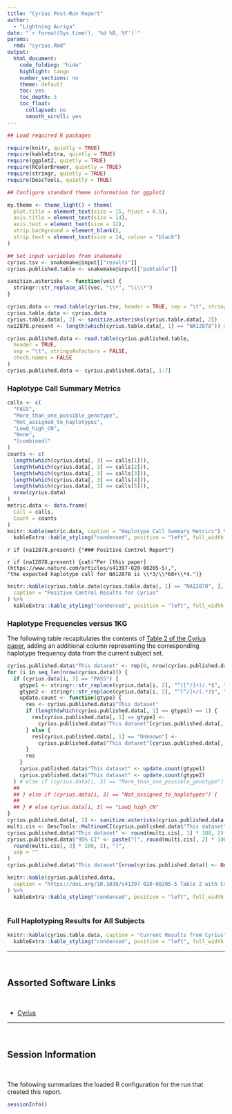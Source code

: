 ```yaml
---
title: "Cyrius Post-Run Report"
author:
  - "Lightning Auriga"
date: "`r format(Sys.time(), '%d %B, %Y')`"
params:
  rmd: "cyrius.Rmd"
output:
  html_document:
    code_folding: "hide"
    highlight: tango
    number_sections: no
    theme: default
    toc: yes
    toc_depth: 3
    toc_float:
      collapsed: no
      smooth_scroll: yes
---
```


```r
## Load required R packages

require(knitr, quietly = TRUE)
require(kableExtra, quietly = TRUE)
require(ggplot2, quietly = TRUE)
require(RColorBrewer, quietly = TRUE)
require(stringr, quietly = TRUE)
require(DescTools, quietly = TRUE)
```

```r
## Configure standard theme information for ggplot2

my.theme <- theme_light() + theme(
  plot.title = element_text(size = 15, hjust = 0.5),
  axis.title = element_text(size = 14),
  axis.text = element_text(size = 12),
  strip.background = element_blank(),
  strip.text = element_text(size = 14, colour = "black")
)
```

```r
## Set input variables from snakemake
cyrius.tsv <- snakemake@input[["results"]]
cyrius.published.table <- snakemake@input[["pubtable"]]
```

```r
sanitize.asterisks <- function(vec) {
  stringr::str_replace_all(vec, "\\*", "\\\\*")
}
```

```r
cyrius.data <- read.table(cyrius.tsv, header = TRUE, sep = "\t", stringsAsFactors = FALSE)
cyrius.table.data <- cyrius.data
cyrius.table.data[, 2] <- sanitize.asterisks(cyrius.table.data[, 2])
na12878.present <- length(which(cyrius.table.data[, 1] == "NA12878")) > 0
```


```r
cyrius.published.data <- read.table(cyrius.published.table,
  header = TRUE,
  sep = "\t", stringsAsFactors = FALSE,
  check.names = FALSE
)
cyrius.published.data <- cyrius.published.data[, 1:7]
```

### Haplotype Call Summary Metrics

```r
calls <- c(
  "PASS",
  "More_than_one_possible_genotype",
  "Not_assigned_to_haplotypes",
  "LowQ_high_CN",
  "None",
  "[combined]"
)
counts <- c(
  length(which(cyrius.data[, 3] == calls[1])),
  length(which(cyrius.data[, 3] == calls[2])),
  length(which(cyrius.data[, 3] == calls[3])),
  length(which(cyrius.data[, 3] == calls[4])),
  length(which(cyrius.data[, 3] == calls[5])),
  nrow(cyrius.data)
)
metric.data <- data.frame(
  Call = calls,
  Count = counts
)
knitr::kable(metric.data, caption = "Haplotype Call Summary Metrics") %>%
  kableExtra::kable_styling("condensed", position = "left", full_width = FALSE)
```

`r if (na12878.present) {"### Positive Control Report"}`

`r if (na12878.present) {cat("Per [this paper](https://www.nature.com/articles/s41397-020-00205-5),",
                             "the expected haplotype call for NA12878 is \\*3/\\*68+\\*4.")}`

```r
knitr::kable(cyrius.table.data[cyrius.table.data[, 1] == "NA12878", ],
  caption = "Positive Control Results for Cyrius"
) %>%
  kableExtra::kable_styling("condensed", position = "left", full_width = FALSE)
```


### Haplotype Frequencies versus 1KG

The following table recapitulates the contents of [Table 2 of the Cyrius paper](https://doi.org/10.1038/s41397-020-00205-5),
adding an additional column representing the corresponding haplotype frequency data from the current subject set.

```r
cyrius.published.data$"This dataset" <- rep(0, nrow(cyrius.published.data))
for (i in seq_len(nrow(cyrius.data))) {
  if (cyrius.data[i, 3] == "PASS") {
    gtype1 <- stringr::str_replace(cyrius.data[i, 2], "^([^/]+)/.*$", "\\1")
    gtype2 <- stringr::str_replace(cyrius.data[i, 2], "^[^/]+/(.*)$", "\\1")
    update.count <- function(gtype) {
      res <- cyrius.published.data$"This dataset"
      if (length(which(cyrius.published.data[, 1] == gtype)) == 1) {
        res[cyrius.published.data[, 1] == gtype] <-
          cyrius.published.data$"This dataset"[cyrius.published.data[, 1] == gtype] + 1
      } else {
        res[cyrius.published.data[, 1] == "Unknown"] <-
          cyrius.published.data$"This dataset"[cyrius.published.data[, 1] == "Unknown"] + 1
      }
      res
    }
    cyrius.published.data$"This dataset" <- update.count(gtype1)
    cyrius.published.data$"This dataset" <- update.count(gtype2)
  } # else if (cyrius.data[i, 3] == "More_than_one_possible_genotype") {
  ##
  ## } else if (cyrius.data[i, 3] == "Not_assigned_to_haplotypes") {
  ##
  ## } # else cyrius.data[i, 3] == "LowQ_high_CN"
}
cyrius.published.data[, 1] <- sanitize.asterisks(cyrius.published.data[, 1])
multi.cis <- DescTools::MultinomCI(cyrius.published.data$"This dataset")
cyrius.published.data$"This dataset" <- round(multi.cis[, 1] * 100, 2)
cyrius.published.data$"95% CI" <- paste("[", round(multi.cis[, 2] * 100, 2), ", ",
  round(multi.cis[, 3] * 100, 2), "]",
  sep = ""
)
cyrius.published.data$"This dataset"[nrow(cyrius.published.data)] <- NA
```

```r
knitr::kable(cyrius.published.data,
  caption = "https://doi.org/10.1038/s41397-020-00205-5 Table 2 with Current Cyrius Results"
) %>%
  kableExtra::kable_styling("condensed", position = "left", full_width = FALSE)
```

```r
```

### Full Haplotyping Results for All Subjects

```r
knitr::kable(cyrius.table.data, caption = "Current Results from Cyrius") %>%
  kableExtra::kable_styling("condensed", position = "left", full_width = FALSE)
```


***
<br>

## Assorted Software Links

<br>

- [Cyrius](https://github.com/Illumina/Cyrius)

***
<br>

## Session Information

<br>

The following summarizes the loaded R configuration for the run that created this report.

```r
sessionInfo()
```
